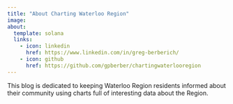```yaml
---
title: "About Charting Waterloo Region"
image: 
about:
  template: solana
  links:
    - icon: linkedin
      href: https://www.linkedin.com/in/greg-berberich/
    - icon: github
      href: https://github.com/gpberber/chartingwaterlooregion
---
```


This blog is dedicated to keeping Waterloo Region residents informed about their community using charts full of interesting data about the Region.
